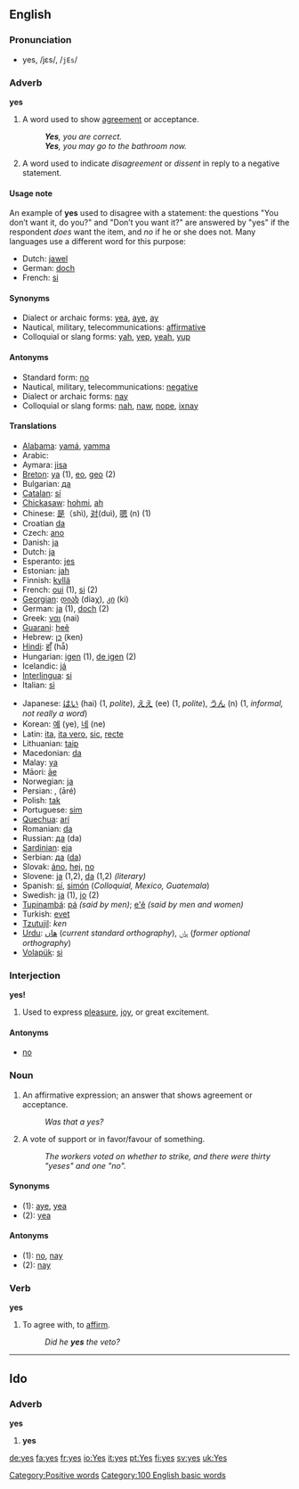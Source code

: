 ==English==

===Pronunciation===
*yes, /jɛs/, /<tt>jEs</tt>/

===Adverb===
'''yes'''

# A word used to show [[agree]]ment or acceptance. 
#:'''''Yes''', you are correct.'' 
#:'''''Yes''', you may go to the bathroom now.''
# A word used to indicate ''disagreement'' or ''dissent'' in reply to a negative statement.

====Usage note====
An example of '''yes''' used to disagree with a statement: the questions "You don’t want it, do you?" and "Don’t you want it?" are answered by "yes" if the respondent ''does'' want the item, and ''no'' if he or she does not. Many languages use a different word for this purpose:

*Dutch: [[jawel]]
*German: [[doch]]
*French: [[si]]

====Synonyms====
*Dialect or archaic forms: [[yea]], [[aye]], [[ay]]
*Nautical, military, telecommunications: [[affirmative]]
*Colloquial or slang forms: [[yah]], [[yep]], [[yeah]], [[yup]]

====Antonyms====
*Standard form: [[no]]
*Nautical, military, telecommunications: [[negative]]
*Dialect or archaic forms: [[nay]]
*Colloquial or slang forms: [[nah]], [[naw]], [[nope]], [[ixnay]]

====Translations====
{{top}}
*[[Alabama]]: [[yamá]], [[yamma]]
*Arabic: {{ARchar|[[نعم|نَعَم]]}} {{Unicode|(náʕam)}}
*Aymara: [[jisa]]
*[[Breton]]: [[ya#Breton|ya]] (1), [[eo#Breton|eo]], [[geo#Breton|geo]] (2)
*Bulgarian: [[да#Bulgarian|да]]
*[[Catalan]]: [[sí#Catalan|sí]]
*[[Chickasaw]]: [[hohmi]], [[ah]]
*Chinese: [[是]]（shì), [[对]](duì), [[嗯]] (n) (1)
*Croatian [[da#Croatian|da]]
*Czech: [[ano#Czech|ano]]
*Danish: [[ja#Danish|ja]]
*Dutch: [[ja#Dutch|ja]]
*Esperanto: [[jes]]
*Estonian: [[jah]]
*Finnish: [[kyllä]]
*French: [[oui]] (1), [[si#French|si]] (2)
*[[Georgian]]: [[დიახ]] (diaχ), [[კი]] (ki)
*German: [[ja#German|ja]] (1), [[doch]] (2)
*Greek: [[ναι]] (nai)
*[[Guarani]]: [[heẽ]]
*Hebrew: [[כן]] (ken)
*[[Hindi]]: [[हाँ]] (hā̃)
*Hungarian: [[igen]] (1), [[de igen]] (2)
*Icelandic: [[já]]
*[[Interlingua]]: [[si]]
*Italian: [[sì]]
{{mid}}
*Japanese: [[はい]] (hai) (1, ''polite''), [[ええ]] (ee) (1, ''polite''), [[うん]] (n) (1, ''informal, not really a word'')
*Korean: [[예]] (ye), [[네]] (ne)
*Latin: [[ita]], [[ita vero]], [[sic]], [[recte]]
*Lithuanian: [[taip]]
*Macedonian: [[da#Macedonian|da]]
*Malay: [[ya#Malay|ya]]
*Māori: [[āe]]
*Norwegian: [[ja#Norwegian|ja]]
*Persian: {{FAchar|[[بله|بَلِه]]}} {{Unicode|(ˈbæle)}}, {{FAchar|[[اره|آرِه]]}} (āré)
*Polish: [[tak#Polish|tak]]
*Portuguese: [[sim]]
*[[Quechua]]: [[arí]]
*Romanian: [[da#Romanian|da]]
*Russian: [[да#Russian|да]] (da)
*[[Sardinian]]: [[eja]]
*Serbian: [[да#Serbian|да]] ([[da#Serbian|da]])
*Slovak: [[áno]], [[hej]], [[no#Slovak|no]]
*Slovene: [[ja#Slovene|ja]] (1,2), [[da#Slovene|da]] (1,2) ''(literary)''
*Spanish: [[sí#Spanish|sí]], [[simón]] (''Colloquial, Mexico, Guatemala'')
*Swedish: [[ja#Swedish|ja]] (1), [[jo#Swedish|jo]] (2)
*[[Tupinambá]]: [[pá]] ''(said by men)''; [[e'ẽ]] ''(said by men and women)''
*Turkish: [[evet]]
*[[Tzutujil]]: ''ken''
*[[Urdu]]: [[ھاں]] (''current standard orthography''), [[ہاں]] (''former optional orthography'')
*[[Volapük]]: [[si]]
{{bottom}}

===Interjection===
'''yes!'''

# Used to express [[pleasure]], [[joy]], or great excitement.

====Antonyms====
*[[no]]

===Noun===
{{en-noun-reg-es}}

# An affirmative expression; an answer that shows agreement or acceptance. 
#:''Was that a yes?''
# A vote of support or in favor/favour of something. 
#:''The workers voted on whether to strike, and there were thirty "yeses" and one "no".''

====Synonyms====
*(1): [[aye]], [[yea]]
*(2): [[yea]]

====Antonyms====
*(1): [[no]], [[nay]]
*(2): [[nay]]

===Verb===
'''yes'''

#{{transitive}} To agree with, to [[affirm]].
#:''Did he '''yes''' the veto?''


----

==Ido==
===Adverb===
'''yes'''

# '''yes'''

[[Category:Positive words]]
[[Category:100 English basic words]]
[[de:yes]]
[[fa:yes]]
[[fr:yes]]
[[io:Yes]]
[[it:yes]]
[[pt:Yes]]
[[fi:yes]]
[[sv:yes]]
[[uk:Yes]]